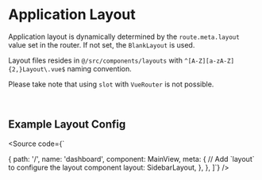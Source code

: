 
<Meta title="Navigation/Sidebar/Docs" of={LayoutStories} />

# Application Layout

Application layout is dynamically determined by the `route.meta.layout` value set in the
router. If not set, the `BlankLayout` is used.

Layout files resides in `@/src/components/layouts` with `^[A-Z][a-zA-Z]{2,}Layout\.vue$` naming
convention.

Please take note that using `slot` with `VueRouter` is not possible. 

<Source code={App} />

<br />

## Example Layout Config

<Source code={`

  {
    path: '/',
    name: 'dashboard',
    component: MainView,
    meta: {
      // Add \`layout\` to configure the layout component 
      layout: SidebarLayout,
    },
  },
]`} />
